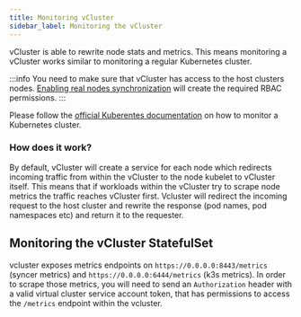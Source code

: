 ```yaml
---
title: Monitoring vCluster
sidebar_label: Monitoring the vCluster
---
```


vCluster is able to rewrite node stats and metrics. This means monitoring a vCluster works similar to monitoring a regular Kubernetes cluster.

:::info
You need to make sure that vCluster has access to the host clusters nodes. [Enabling real nodes synchronization](../../architecture/nodes.mdx) will create the required RBAC permissions.
:::

Please follow the [official Kuberentes documentation](https://kubernetes.io/docs/tasks/debug-application-cluster/resource-usage-monitoring/) on how to monitor a Kubernetes cluster.

### How does it work?

By default, vCluster will create a service for each node which redirects incoming traffic from within the vCluster to the node kubelet to vCluster itself. This means that if workloads within the vCluster try to scrape node metrics the traffic reaches vCluster first. Vcluster will redirect the incoming request to the host cluster and rewrite the response (pod names, pod namespaces etc) and return it to the requester.

## Monitoring the vCluster StatefulSet

vcluster exposes metrics endpoints on `https://0.0.0.0:8443/metrics` (syncer metrics) and `https://0.0.0.0:6444/metrics` (k3s metrics). In order to scrape those metrics, you will need to send an `Authorization` header with a valid virtual cluster service account token, that has permissions to access the `/metrics` endpoint within the vcluster.

